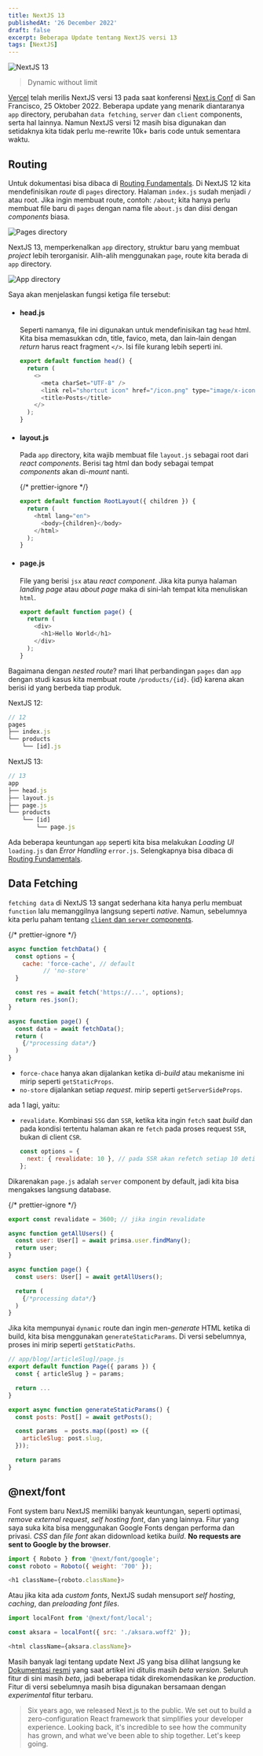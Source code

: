```yaml
---
title: NextJS 13
publishedAt: '26 December 2022'
draft: false
excerpt: Beberapa Update tentang NextJS versi 13
tags: [NextJS]
---
```


<Image src="/images/nextjs-13.png" width={900} height={400} alt="NextJS 13" />

> Dynamic without limit

[Vercel](https://vercel.com) telah merilis NextJS versi 13 pada saat konferensi [Next.js Conf](https://nextjs.org/conf) di San Francisco, 25 Oktober 2022. Beberapa update yang menarik diantaranya `app` directory, perubahan `data fetching`, `server` dan `client` components, serta hal lainnya. Namun NextJS versi 12 masih bisa digunakan dan setidaknya kita tidak perlu me-rewrite 10k+ baris code untuk sementara waktu.

## Routing

Untuk dokumentasi bisa dibaca di [Routing Fundamentals](https://beta.nextjs.org/docs/routing/fundamentals). Di NextJS 12 kita mendefinisikan _route_ di `pages` directory. Halaman `index.js` sudah menjadi `/` atau root. Jika ingin membuat route, contoh: `/about`; kita hanya perlu membuat file baru di `pages` dengan nama file `about.js` dan diisi dengan _components_ biasa.

<Image src="/images/pages.png" alt="Pages directory" width={400} height={700} />

NextJS 13, memperkenalkan `app` directory, struktur baru yang membuat _project_ lebih terorganisir. Alih-alih menggunakan `page`, route kita berada di `app` directory.

<Image src="/images/app-dir.png" alt="App directory" width={400} height={700} />

Saya akan menjelaskan fungsi ketiga file tersebut:

- #### head.js

  Seperti namanya, file ini digunakan untuk mendefinisikan tag `head` html. Kita bisa memasukkan cdn, title, favico, meta, dan lain-lain dengan _return_ harus react fragment `</>`. Isi file kurang lebih seperti ini.

  ```js
  export default function head() {
    return (
      <>
        <meta charSet="UTF-8" />
        <link rel="shortcut icon" href="/icon.png" type="image/x-icon" />
        <title>Posts</title>
      </>
    );
  }
  ```

- #### layout.js

  Pada `app` directory, kita wajib membuat file `layout.js` sebagai root dari _react components_. Berisi tag html dan body sebagai tempat _components_ akan di-_mount_ nanti.

  {/* prettier-ignore */}
  ```js
  export default function RootLayout({ children }) {
    return (
      <html lang="en">
        <body>{children}</body>
      </html>
    );
  }
  ```

- #### page.js

  File yang berisi `jsx` atau _react component_. Jika kita punya halaman _landing page_ atau _about page_ maka di sini-lah tempat kita menuliskan `html`.

  ```js
  export default function page() {
    return (
      <div>
        <h1>Hello World</h1>
      </div>
    );
  }
  ```

Bagaimana dengan _nested route_? mari lihat perbandingan `pages` dan `app` dengan studi kasus kita membuat route `/products/{id}`. \{id\} karena akan berisi id yang berbeda tiap produk.

NextJS 12:

```js
// 12
pages
├── index.js
└── products
    └── [id].js
```

NextJS 13:

```js
// 13
app
├── head.js
├── layout.js
├── page.js
└── products
    └── [id]
        └── page.js
```

Ada beberapa keuntungan `app` seperti kita bisa melakukan _Loading UI_ `loading.js` dan _Error Handling_ `error.js`. Selengkapnya bisa dibaca di [Routing Fundamentals](https://beta.nextjs.org/docs/routing/fundamentals).

## Data Fetching

`fetching data` di NextJS 13 sangat sederhana kita hanya perlu membuat `function` lalu memanggilnya langsung seperti _native_. Namun, sebelumnya kita perlu paham tentang [`client` dan `server` components](https://beta.nextjs.org/docs/rendering/fundamentals).

{/* prettier-ignore */}
```js
async function fetchData() {
  const options = {
    cache: 'force-cache', // default
          // 'no-store'
  }

  const res = await fetch('https://...', options);
  return res.json();
}

async function page() {
  const data = await fetchData();
  return (
    {/*processing data*/}
  )
}
```

- `force-chace` hanya akan dijalankan ketika di-_build_ atau mekanisme ini
  mirip seperti `getStaticProps`.
- `no-store` dijalankan setiap _request_.
  mirip seperti `getServerSideProps`.

ada 1 lagi, yaitu:

- `revalidate`. Kombinasi `SSG` dan `SSR`, ketika kita ingin `fetch` saat _build_ dan pada kondisi tertentu halaman akan re `fetch` pada proses request `SSR`, bukan di client `CSR`.

  ```js
  const options = {
    next: { revalidate: 10 }, // pada SSR akan refetch setiap 10 detik
  };
  ```

Dikarenakan `page.js` adalah `server` component by default, jadi kita bisa mengakses langsung database.

{/* prettier-ignore */}
```js
export const revalidate = 3600; // jika ingin revalidate

async function getAllUsers() {
  const user: User[] = await primsa.user.findMany();
  return user;
}

async function page() {
  const users: User[] = await getAllUsers();

  return (
    {/*processing data*/}
  )
}

```

Jika kita mempunyai `dynamic` route dan ingin men-_generate_ HTML ketika di build, kita bisa menggunakan `generateStaticParams`. Di versi sebelumnya, proses ini mirip seperti `getStaticPaths`.

```js
// app/blog/[articleSlug]/page.js
export default function Page({ params }) {
  const { articleSlug } = params;

  return ...
}

export async function generateStaticParams() {
  const posts: Post[] = await getPosts();

  const params  = posts.map((post) => ({
    articleSlug: post.slug,
  }));

  return params
}

```

## @next/font

Font system baru NextJS memiliki banyak keuntungan, seperti optimasi, _remove external request_, _self hosting font_, dan yang lainnya. Fitur yang saya suka kita bisa menggunakan Google Fonts dengan performa dan privasi. _CSS_ dan _file font_ akan didownload ketika _build_. **No requests are sent to Google by the browser**.

```js
import { Roboto } from '@next/font/google';
const roboto = Roboto({ weight: '700' });

<h1 className={roboto.className}>
```

Atau jika kita ada _custom fonts_, NextJS sudah mensuport _self hosting_, _caching_, dan _preloading font files_.

```js
import localFont from '@next/font/local';

const aksara = localFont({ src: './aksara.woff2' });

<html className={aksara.className}>
```

Masih banyak lagi tentang update Next JS yang bisa dilihat langsung ke [Dokumentasi resmi](https://beta.nextjs.org) yang saat artikel ini ditulis masih _beta version_. Seluruh fitur di sini masih _beta_, jadi beberapa tidak direkomendasikan ke _production_. Fitur di versi sebelumnya masih bisa digunakan bersamaan dengan _experimental_ fitur terbaru.

> Six years ago, we released Next.js to the public. We set out to build a zero-configuration React framework that simplifies your developer experience. Looking back, it's incredible to see how the community has grown, and what we've been able to ship together. Let's keep going.
